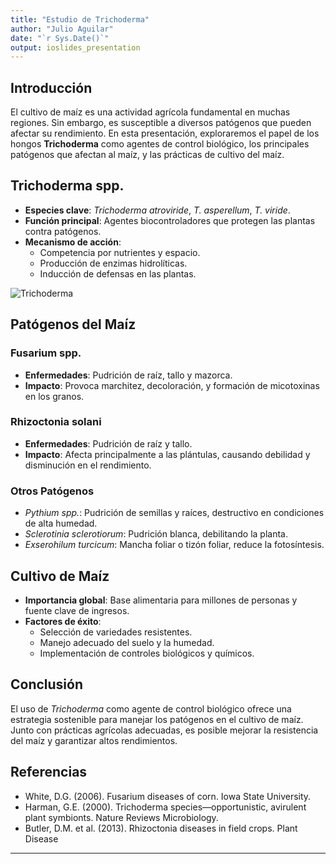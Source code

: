 ```yaml
---
title: "Estudio de Trichoderma"
author: "Julio Aguilar"
date: "`r Sys.Date()`"
output: ioslides_presentation
---
```


## Introducción

El cultivo de maíz es una actividad agrícola fundamental en muchas regiones. Sin embargo, es susceptible a diversos patógenos que pueden afectar su rendimiento. En esta presentación, exploraremos el papel de los hongos **Trichoderma** como agentes de control biológico, los principales patógenos que afectan al maíz, y las prácticas de cultivo del maíz.

## Trichoderma spp.

-   **Especies clave**: *Trichoderma atroviride*, *T. asperellum*, *T. viride*.
-   **Función principal**: Agentes biocontroladores que protegen las plantas contra patógenos.
-   **Mecanismo de acción**:
    -   Competencia por nutrientes y espacio.
    -   Producción de enzimas hidrolíticas.
    -   Inducción de defensas en las plantas.

![Trichoderma](https://example.com/trichoderma_image.png) <!-- Añade la URL de una imagen aquí -->

## Patógenos del Maíz

### Fusarium spp.

-   **Enfermedades**: Pudrición de raíz, tallo y mazorca.
-   **Impacto**: Provoca marchitez, decoloración, y formación de micotoxinas en los granos.

### Rhizoctonia solani

-   **Enfermedades**: Pudrición de raíz y tallo.
-   **Impacto**: Afecta principalmente a las plántulas, causando debilidad y disminución en el rendimiento.

### Otros Patógenos

-   *Pythium spp.*: Pudrición de semillas y raíces, destructivo en condiciones de alta humedad.
-   *Sclerotinia sclerotiorum*: Pudrición blanca, debilitando la planta.
-   *Exserohilum turcicum*: Mancha foliar o tizón foliar, reduce la fotosíntesis.

## Cultivo de Maíz

-   **Importancia global**: Base alimentaria para millones de personas y fuente clave de ingresos.
-   **Factores de éxito**:
    -   Selección de variedades resistentes.
    -   Manejo adecuado del suelo y la humedad.
    -   Implementación de controles biológicos y químicos.

## Conclusión

El uso de *Trichoderma* como agente de control biológico ofrece una estrategia sostenible para manejar los patógenos en el cultivo de maíz. Junto con prácticas agrícolas adecuadas, es posible mejorar la resistencia del maíz y garantizar altos rendimientos.

## Referencias

-   White, D.G. (2006). Fusarium diseases of corn. Iowa State University.
-   Harman, G.E. (2000). Trichoderma species—opportunistic, avirulent plant symbionts. Nature Reviews Microbiology.
-   Butler, D.M. et al. (2013). Rhizoctonia diseases in field crops. Plant Disease

------------------------------------------------------------------------
